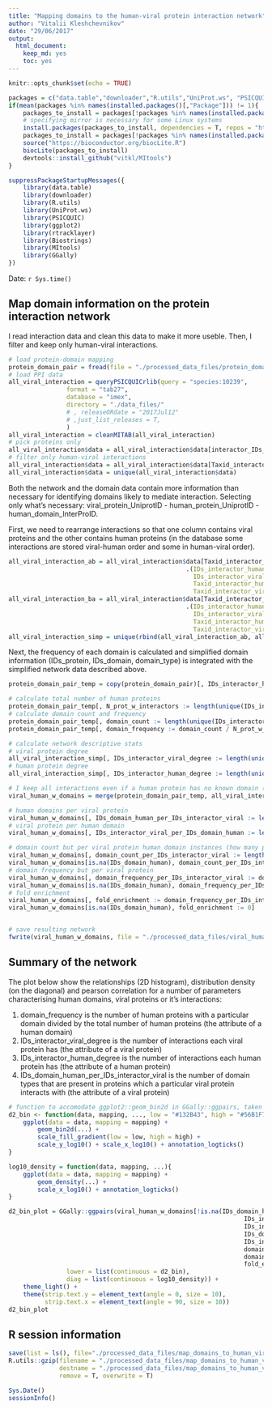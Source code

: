 ```yaml
---
title: "Mapping domains to the human-viral protein interaction network"
author: "Vitalii Kleshchevnikov"
date: "29/06/2017"
output: 
  html_document: 
    keep_md: yes
    toc: yes
---
```


```r
knitr::opts_chunk$set(echo = TRUE)

packages = c("data.table","downloader","R.utils","UniProt.ws", "PSICQUIC", "ggplot2", "rtracklayer", "Biostrings", "MItools", "GGally")
if(mean(packages %in% names(installed.packages()[,"Package"])) != 1){
    packages_to_install = packages[!packages %in% names(installed.packages()[,"Package"])]
    # specifying mirror is necessary for some Linux systems
    install.packages(packages_to_install, dependencies = T, repos = "http://mirrors.ebi.ac.uk/CRAN/")
    packages_to_install = packages[!packages %in% names(installed.packages()[,"Package"])]
    source("https://bioconductor.org/biocLite.R")
    biocLite(packages_to_install)
    devtools::install_github("vitkl/MItools")
}

suppressPackageStartupMessages({
    library(data.table)
    library(downloader)
    library(R.utils)
    library(UniProt.ws)
    library(PSICQUIC)
    library(ggplot2)
    library(rtracklayer)
    library(Biostrings)
    library(MItools)
    library(GGally)
})
```

Date: `r Sys.time()`

## Map domain information on the protein interaction network

I read interaction data and clean this data to make it more useble. Then, I filter and keep only human-viral interactions.

```r
# load protein-domain mapping
protein_domain_pair = fread(file = "./processed_data_files/protein_domain_pair", stringsAsFactors = F, sep = "\t")
# load PPI data
all_viral_interaction = queryPSICQUICrlib(query = "species:10239",
                format = "tab27",
                database = "imex",
                directory = "./data_files/"
                # , releaseORdate = "2017Jul12"
                # ,just_list_releases = T,
                )
all_viral_interaction = cleanMITAB(all_viral_interaction)
# pick proteins only
all_viral_interaction$data = all_viral_interaction$data[interactor_IDs_databases_A == "uniprotkb" & interactor_IDs_databases_B == "uniprotkb", ]
# filter only human-viral interactions
all_viral_interaction$data = all_viral_interaction$data[Taxid_interactor_A == "9606" | Taxid_interactor_B == "9606",]
all_viral_interaction$data = unique(all_viral_interaction$data)
```

Both the network and the domain data contain more information than necessary for identifying domains likely to mediate interaction. Selecting only what's necessary: viral_protein_UniprotID - human_protein_UniprotID - human_domain_InterProID.  

First, we need to rearrange interactions so that one column contains viral proteins and the other contains human proteins (in the database some interactions are stored viral-human order and some in human-viral order).   

```r
all_viral_interaction_ab = all_viral_interaction$data[Taxid_interactor_A == "9606" & Taxid_interactor_B != "9606",
                                                 .(IDs_interactor_human = IDs_interactor_A, 
                                                   IDs_interactor_viral = IDs_interactor_B, 
                                                   Taxid_interactor_human = Taxid_interactor_A, 
                                                   Taxid_interactor_viral = Taxid_interactor_B)]
all_viral_interaction_ba = all_viral_interaction$data[Taxid_interactor_A != "9606" & Taxid_interactor_B == "9606",
                                                 .(IDs_interactor_human = IDs_interactor_B,
                                                   IDs_interactor_viral = IDs_interactor_A,
                                                   Taxid_interactor_human = Taxid_interactor_B,
                                                   Taxid_interactor_viral = Taxid_interactor_A)]
all_viral_interaction_simp = unique(rbind(all_viral_interaction_ab, all_viral_interaction_ba))
```

Next, the frequency of each domain is calculated and simplified domain information (IDs_protein, IDs_domain, domain_type) is integrated with the simplified network data described above.  

```r
protein_domain_pair_temp = copy(protein_domain_pair)[, IDs_interactor_human := IDs_protein][, IDs_protein := NULL][, IDs_domain_human := IDs_domain][, IDs_domain := NULL]

# calculate total number of human proteins
protein_domain_pair_temp[, N_prot_w_interactors := length(unique(IDs_interactor_human))]
# calculate domain count and frequency
protein_domain_pair_temp[, domain_count := length(unique(IDs_interactor_human)), by = IDs_domain_human]
protein_domain_pair_temp[, domain_frequency := domain_count / N_prot_w_interactors]

# calculate network descriptive stats
# viral protein degree
all_viral_interaction_simp[, IDs_interactor_viral_degree := length(unique(IDs_interactor_human)), by = IDs_interactor_viral]
# human protein degree
all_viral_interaction_simp[, IDs_interactor_human_degree := length(unique(IDs_interactor_viral)), by = IDs_interactor_human]

# I keep all interactions even if a human protein has no known domain (all.x = F, all.y = T)
viral_human_w_domains = merge(protein_domain_pair_temp, all_viral_interaction_simp, all.x = F, all.y = T, by = "IDs_interactor_human", allow.cartesian = T)

# human domains per viral protein
viral_human_w_domains[, IDs_domain_human_per_IDs_interactor_viral := length(unique(IDs_domain_human)), by = IDs_interactor_viral]
# viral protein per human domain
viral_human_w_domains[, IDs_interactor_viral_per_IDs_domain_human := length(unique(IDs_interactor_viral)), by = IDs_domain_human]

# domain count but per viral protein human domain instances (how many proteins the domain is located in) per viral protein (ID) and human domain (ID)
viral_human_w_domains[, domain_count_per_IDs_interactor_viral := length(unique(IDs_interactor_human)), by = .(IDs_interactor_viral, IDs_domain_human)]
viral_human_w_domains[is.na(IDs_domain_human), domain_count_per_IDs_interactor_viral := 0]
# domain frequency but per viral protein
viral_human_w_domains[, domain_frequency_per_IDs_interactor_viral := domain_count_per_IDs_interactor_viral / IDs_interactor_viral_degree, by = IDs_interactor_viral]
viral_human_w_domains[is.na(IDs_domain_human), domain_frequency_per_IDs_interactor_viral := 0]
# fold enrichment
viral_human_w_domains[, fold_enrichment := domain_frequency_per_IDs_interactor_viral / domain_frequency]
viral_human_w_domains[is.na(IDs_domain_human), fold_enrichment := 0]


# save resulting network
fwrite(viral_human_w_domains, file = "./processed_data_files/viral_human_net_w_domains", sep = "\t")
```

## Summary of the network

The plot below show the relationships (2D histogram), distribution density (on the diagonal) and pearson correlation for a number of parameters characterising human domains, viral proteins or it's interactions:

1. domain_frequency is the number of human proteins with a particular domain divided by the total number of human proteins (the attribute of a human domain)
2. IDs_interactor_viral_degree is the number of interactions each viral protein has (the attribute of a viral protein)
3. IDs_interactor_human_degree is the number of interactions each human protein has (the attribute of a human protein)
4. IDs_domain_human_per_IDs_interactor_viral is the number of domain types that are present in proteins which a particular viral protein interacts with (the attribute of a viral protein)

```r
# function to accomodate ggplot2::geom_bin2d in GGally::ggpairs, taken from http://ggobi.github.io/ggally/#custom_functions
d2_bin <- function(data, mapping, ..., low = "#132B43", high = "#56B1F7") {
    ggplot(data = data, mapping = mapping) +
        geom_bin2d(...) +
        scale_fill_gradient(low = low, high = high) +
        scale_y_log10() + scale_x_log10() + annotation_logticks()
}

log10_density = function(data, mapping, ...){
    ggplot(data = data, mapping = mapping) +
        geom_density(...) +
        scale_x_log10() + annotation_logticks()
}

d2_bin_plot = GGally::ggpairs(viral_human_w_domains[!is.na(IDs_domain_human),.(domain_frequency, 
                                                                 IDs_interactor_viral_degree, 
                                                                 IDs_interactor_human_degree, 
                                                                 IDs_domain_human_per_IDs_interactor_viral, 
                                                                 IDs_interactor_viral_per_IDs_domain_human,
                                                                 domain_count_per_IDs_interactor_viral,
                                                                 domain_frequency_per_IDs_interactor_viral,
                                                                 fold_enrichment)], 
                lower = list(continuous = d2_bin), 
                diag = list(continuous = log10_density)) +
    theme_light() +
    theme(strip.text.y = element_text(angle = 0, size = 10),
          strip.text.x = element_text(angle = 90, size = 10))
d2_bin_plot
```

## R session information

```r
save(list = ls(), file="./processed_data_files/map_domains_to_human_viral_network_clust.RData")
R.utils::gzip(filename = "./processed_data_files/map_domains_to_human_viral_network_clust.RData",
              destname = "./processed_data_files/map_domains_to_human_viral_network_clust.RData.gz",
              remove = T, overwrite = T)

Sys.Date()
sessionInfo()
```